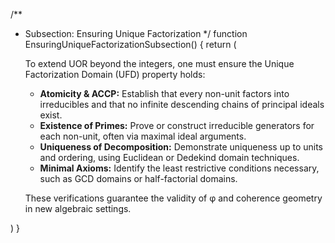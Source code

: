 
/**
 * Subsection: Ensuring Unique Factorization
 */
function EnsuringUniqueFactorizationSubsection() {
  return (
    <SubsectionTemplate metadata={ensuringUFD}>
      <p>
        To extend UOR beyond the integers, one must ensure the Unique Factorization
        Domain (UFD) property holds:
      </p>
      <ul>
        <li>
          <strong>Atomicity & ACCP:</strong> Establish that every non-unit factors into
          irreducibles and that no infinite descending chains of principal ideals exist.
        </li>
        <li>
          <strong>Existence of Primes:</strong> Prove or construct irreducible generators
          for each non-unit, often via maximal ideal arguments.
        </li>
        <li>
          <strong>Uniqueness of Decomposition:</strong> Demonstrate uniqueness up to units
          and ordering, using Euclidean or Dedekind domain techniques.
        </li>
        <li>
          <strong>Minimal Axioms:</strong> Identify the least restrictive conditions necessary,
          such as GCD domains or half-factorial domains.
        </li>
      </ul>
      <p>
        These verifications guarantee the validity of φ and coherence geometry in new
        algebraic settings.
      </p>
    </SubsectionTemplate>
  )
}
